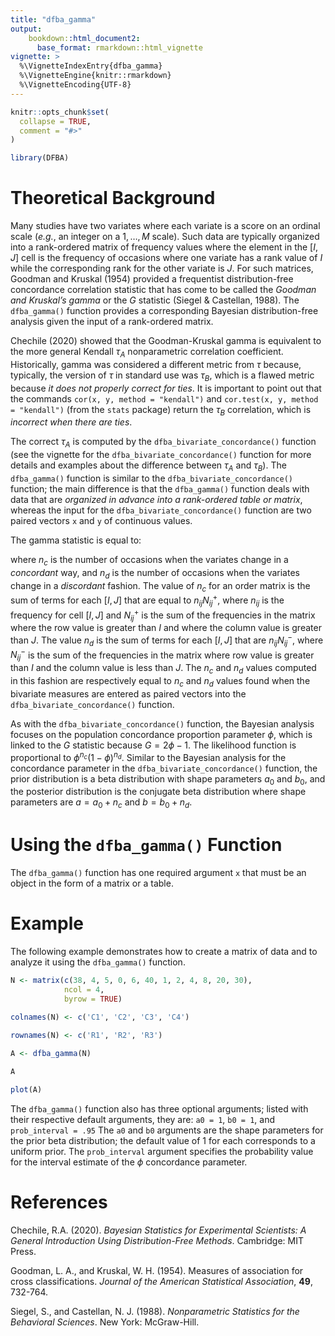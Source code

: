 ```yaml
---
title: "dfba_gamma"
output:
    bookdown::html_document2:
      base_format: rmarkdown::html_vignette
vignette: >
  %\VignetteIndexEntry{dfba_gamma}
  %\VignetteEngine{knitr::rmarkdown}
  %\VignetteEncoding{UTF-8}
---
```


```r
knitr::opts_chunk$set(
  collapse = TRUE,
  comment = "#>"
)
```

```r
library(DFBA)
```

# Theoretical Background

Many studies have two variates where each variate is a score on an ordinal scale (*e.g.*, an integer on a $1,\ldots,M$ scale). Such data are typically organized into a rank-ordered matrix of frequency values where the element in the $[I, J]$ cell is the frequency of occasions where one variate has a rank value of $I$ while the corresponding rank for the other variate is $J$. For such matrices, Goodman and Kruskal (1954) provided a frequentist distribution-free concordance correlation statistic that has come to be called the *Goodman and Kruskal's gamma* or the $G$ statistic (Siegel \& Castellan, 1988). The `dfba_gamma()` function provides a corresponding Bayesian distribution-free analysis given the input of a rank-ordered matrix. 

 
Chechile (2020) showed that the Goodman-Kruskal gamma is equivalent to the more general Kendall $\tau_A$ nonparametric correlation coefficient. Historically, gamma was considered a different metric from $\tau$ because, typically, the version of $\tau$ in standard use was $\tau_B$, which is a flawed metric because *it does not properly correct for ties*. It is important to point out that the commands `cor(x, y, method = "kendall")` and `cor.test(x, y, method = "kendall")` (from the `stats` package) return the $\tau_B$ correlation, which is *incorrect when there are ties*. 

The correct $\tau_A$ is computed by the `dfba_bivariate_concordance()` function (see the vignette for the `dfba_bivariate_concordance()` function for more details and examples about the difference between $\tau_A$ and $\tau_B$). The `dfba_gamma()` function is similar to the `dfba_bivariate_concordance()` function; the main difference is that the `dfba_gamma()` function deals with data that are *organized in advance into a rank-ordered table or matrix*, whereas the input for the `dfba_bivariate_concordance()` function are two paired vectors `x` and `y` of continuous values.  

The gamma statistic is equal to:

\begin{equation} 
  G = \frac{n_c-n_d}{n_c+n_d},
  (\#eq:gammastat)
\end{equation}


where $n_c$ is the number of occasions when the variates change in a *concordant* way, and $n_d$ is the number of occasions when the variates change in a *discordant* fashion. The value of $n_c$ for an order matrix is the sum of terms for each $[I, J]$ that are equal to $n_{ij}N^{+}_{ij}$, where $n_{ij}$ is the frequency for cell $[I, J]$ and $N^{+}_{ij}$ is the sum of the frequencies in the matrix where the row value is greater than $I$ and where the column value is greater than $J$. The value $n_d$ is the sum of terms for each $[I, J]$ that are $n_{ij}N^{-}_{ij}$, where $N^{-}_{ij}$ is the sum of the frequencies in the matrix where row value is greater than $I$ and the column value is less than $J$. The $n_c$ and $n_d$ values computed in this fashion are respectively equal to $n_c$ and $n_d$ values found when the bivariate measures are entered as paired vectors into the `dfba_bivariate_concordance()` function.

As with the `dfba_bivariate_concordance()` function, the Bayesian analysis focuses on the population concordance proportion parameter $\phi$, which is linked to the $G$ statistic because $G=2\phi-1$. The likelihood function is proportional to $\phi^{n_c}(1-\phi)^{n_d}$. Similar to the Bayesian analysis for the concordance parameter in the `dfba_bivariate_concordance()` function, the prior distribution is a beta distribution with shape parameters $a_0$ and $b_0$, and the posterior distribution is the conjugate beta distribution where shape parameters are $a = a_0 + n_c$ and $b = b_0 + n_d$.


# Using the `dfba_gamma()` Function

The `dfba_gamma()` function has one required argument `x` that must be an object in the form of a matrix or a table. 

# Example

The following example demonstrates how to create a matrix of data and to analyze it using the `dfba_gamma()` function.


```r
N <- matrix(c(38, 4, 5, 0, 6, 40, 1, 2, 4, 8, 20, 30),
            ncol = 4,
            byrow = TRUE)
           
colnames(N) <- c('C1', 'C2', 'C3', 'C4')

rownames(N) <- c('R1', 'R2', 'R3')

A <- dfba_gamma(N)

A

```

```r

plot(A)

```


The `dfba_gamma()` function also has three optional arguments; listed with their respective default arguments, they are: `a0 = 1`, `b0 = 1`, and `prob_interval = .95` The `a0` and `b0` arguments are the shape parameters for the prior beta distribution; the default value of $1$ for each corresponds to a uniform prior. The `prob_interval` argument specifies the probability value for the interval estimate of the $\phi$ concordance parameter. 

# References
 
Chechile, R.A. (2020). *Bayesian Statistics for Experimental Scientists: A General Introduction Using Distribution-Free Methods*. Cambridge: MIT Press.
 
Goodman, L. A., and Kruskal, W. H. (1954). Measures of association for cross classifications. *Journal of the American Statistical Association*, **49**, 732-764.

Siegel, S., and Castellan, N. J. (1988). *Nonparametric Statistics for the Behavioral Sciences*. New York: McGraw-Hill.
